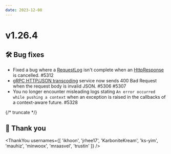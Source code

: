 ```yaml
---
date: 2023-12-08
---
```


# v1.26.4

## 🛠️ Bug fixes

- Fixed a bug where a [RequestLog](type) isn't complete when an [HttpResponse](type) is cancelled. #5312
- [gRPC HTTP/JSON transcoding](https://cloud.google.com/endpoints/docs/grpc/transcoding) service now sends
  400 Bad Request when the request body is invalid JSON. #5306 #5307
- You no longer encounter misleading logs stating `An error occurred while pushing a context` when an exception
  is raised in the callbacks of a context-aware future. #5328

{/* truncate */}

## 🙇 Thank you

<ThankYou usernames={[
  'ikhoon',
  'jrhee17',
  'KarboniteKream',
  'ks-yim',
  'mauhiz',
  'minwoox',
  'mraasvel',
  'trustin'
]} />